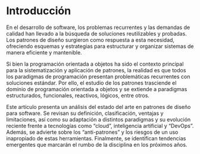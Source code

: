 # Introducción

En el desarrollo de software, los problemas recurrentes y las demandas de calidad han llevado a la búsqueda de soluciones reutilizables y probadas. Los patrones de diseño surgieron como respuesta a esta necesidad, ofreciendo esquemas y estrategias para estructurar y organizar sistemas de manera eficiente y mantenible.

Si bien la programación orientada a objetos ha sido el contexto principal para la sistematización y aplicación de patrones, la realidad es que todos los paradigmas de programación presentan problemáticas recurrentes con soluciones estándar. Por ello, el estudio de los patrones trasciende el dominio de programación orientada a objetos y se extiende a paradigmas estructurados, funcionales, reactivos, lógicos, entre otros.

Este artículo presenta un análisis del estado del arte en patrones de diseño para software. Se revisan su definición, clasificación, ventajas y limitaciones, así como su adaptación a distintos paradigmas y su evolución reciente frente a tecnologías como "cloud", inteligencia artificial y "DevOps". Además, se advierte sobre los "anti-patrones" y los riesgos de un uso inapropiado de estas herramientas. Finalmente, se identifican tendencias emergentes que marcarán el rumbo de la disciplina en los próximos años.